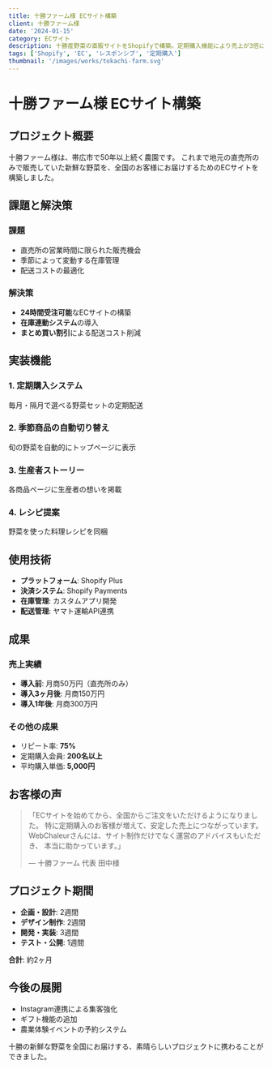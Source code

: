 ```yaml
---
title: 十勝ファーム様 ECサイト構築
client: 十勝ファーム様
date: '2024-01-15'
category: ECサイト
description: 十勝産野菜の直販サイトをShopifyで構築。定期購入機能により売上が3倍に成長。
tags: ['Shopify', 'EC', 'レスポンシブ', '定期購入']
thumbnail: '/images/works/tokachi-farm.svg'
---
```


# 十勝ファーム様 ECサイト構築

## プロジェクト概要

十勝ファーム様は、帯広市で50年以上続く農園です。
これまで地元の直売所のみで販売していた新鮮な野菜を、全国のお客様にお届けするためのECサイトを構築しました。

## 課題と解決策

### 課題
- 直売所の営業時間に限られた販売機会
- 季節によって変動する在庫管理
- 配送コストの最適化

### 解決策
- **24時間受注可能**なECサイトの構築
- **在庫連動システム**の導入
- **まとめ買い割引**による配送コスト削減

## 実装機能

### 1. 定期購入システム
毎月・隔月で選べる野菜セットの定期配送

### 2. 季節商品の自動切り替え
旬の野菜を自動的にトップページに表示

### 3. 生産者ストーリー
各商品ページに生産者の想いを掲載

### 4. レシピ提案
野菜を使った料理レシピを同梱

## 使用技術

- **プラットフォーム**: Shopify Plus
- **決済システム**: Shopify Payments
- **在庫管理**: カスタムアプリ開発
- **配送管理**: ヤマト運輸API連携

## 成果

### 売上実績
- **導入前**: 月商50万円（直売所のみ）
- **導入3ヶ月後**: 月商150万円
- **導入1年後**: 月商300万円

### その他の成果
- リピート率: **75%**
- 定期購入会員: **200名以上**
- 平均購入単価: **5,000円**

## お客様の声

> 「ECサイトを始めてから、全国からご注文をいただけるようになりました。
> 特に定期購入のお客様が増えて、安定した売上につながっています。
> WebChaleurさんには、サイト制作だけでなく運営のアドバイスもいただき、
> 本当に助かっています。」
> 
> — 十勝ファーム 代表 田中様

## プロジェクト期間

- **企画・設計**: 2週間
- **デザイン制作**: 2週間
- **開発・実装**: 3週間
- **テスト・公開**: 1週間

**合計**: 約2ヶ月

## 今後の展開

- Instagram連携による集客強化
- ギフト機能の追加
- 農業体験イベントの予約システム

十勝の新鮮な野菜を全国にお届けする、素晴らしいプロジェクトに携わることができました。